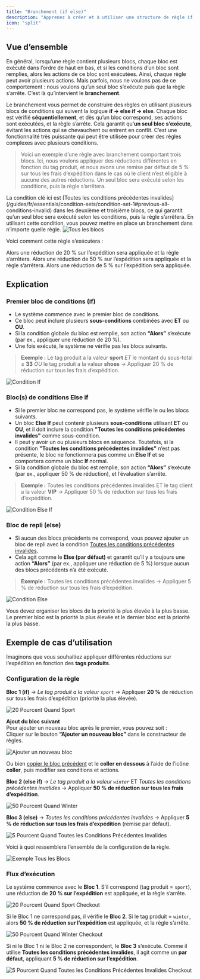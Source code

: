 ```yaml
---
title: "Branchement (if else)"
description: "Apprenez à créer et à utiliser une structure de règle if, else if, else pour gérer plusieurs conditions dans vos règles."
icon: "split"
---
```


## Vue d’ensemble

En général, lorsqu’une règle contient plusieurs blocs, chaque bloc est exécuté dans l’ordre de haut en bas, et si les conditions d’un bloc sont remplies, alors les actions de ce bloc sont exécutées. Ainsi, chaque règle peut avoir plusieurs actions. Mais parfois, nous ne voulons pas de ce comportement : nous voulons qu’un seul bloc s’exécute puis que la règle s’arrête. C’est là qu’intervient le **branchement**.

Le branchement vous permet de construire des règles en utilisant plusieurs blocs de conditions qui suivent la logique **if → else if → else**. Chaque bloc est vérifié **séquentiellement**, et dès qu’un bloc correspond, ses actions sont exécutées, et la règle s’arrête. Cela garantit qu’**un seul bloc s’exécute**, évitant les actions qui se chevauchent ou entrent en conflit. C’est une fonctionnalité très puissante qui peut être utilisée pour créer des règles complexes avec plusieurs conditions.

> Voici un exemple d’une règle avec branchement comportant trois blocs. Ici, nous voulons appliquer des réductions différentes en fonction du tag produit, et nous avons une remise par défaut de 5 % sur tous les frais d’expédition dans le cas où le client n’est éligible à aucune des autres réductions. Un seul bloc sera exécuté selon les conditions, puis la règle s’arrêtera.

<Note>
  La condition clé ici est [Toutes les conditions précédentes invalides](/guides/fr/essentials/condition-sets/condition-set-1#previous-all-conditions-invalid)
  dans les deuxième et troisième blocs, ce qui garantit qu’un seul bloc sera exécuté selon les conditions, puis la règle s’arrêtera. En utilisant cette condition, vous pouvez mettre en place un branchement dans n’importe quelle règle.
</Note>

<img src="/images/advanced/branching/all-blocks.webp" alt="Tous les blocs" />

Voici comment cette règle s’exécutera :

<Steps>
  <Step title="Si le tag produit est sport et que le montant du sous-total de la commande est supérieur ou égal à 33">
    Alors une réduction de 20 % sur l’expédition sera appliquée et la règle s’arrêtera.
  </Step>
  <Step title="Sinon si le tag client est VIP">
    Alors une réduction de 50 % sur l’expédition sera appliquée et la règle s’arrêtera.
  </Step>
  <Step title="Sinon (par défaut)">
    Alors une réduction de 5 % sur l’expédition sera appliquée.
  </Step>
</Steps>

## Explication

### Premier bloc de conditions (if)

- Le système commence avec le premier bloc de conditions.
- Ce bloc peut inclure plusieurs **sous-conditions** combinées avec **ET** ou **OU**.
- Si la condition globale du bloc est remplie, son action **“Alors”** s’exécute (par ex., appliquer une réduction de 20 %).
- Une fois exécuté, le système ne vérifie pas les blocs suivants.

> **Exemple :** Le tag produit a la valeur **sport** _ET_ le montant du sous-total ≥ **33** _OU_ le tag produit a la valeur **shoes** → Appliquer 20 % de réduction sur tous les frais d’expédition.

<img
  src="/images/advanced/branching/if-condition.webp"
  alt="Condition If"
/>

### Bloc(s) de conditions Else if

- Si le premier bloc ne correspond pas, le système vérifie le ou les blocs suivants.
- Un bloc **Else If** peut contenir plusieurs **sous-conditions** utilisant **ET** ou **OU**, et il doit inclure la condition **"Toutes les conditions précédentes invalides"** comme sous-condition.
- Il peut y avoir un ou plusieurs blocs en séquence. Toutefois, si la condition **"Toutes les conditions précédentes invalides"** n’est pas présente, le bloc ne fonctionnera pas comme un **Else If** et se comportera comme un bloc **If** normal.
- Si la condition globale du bloc est remplie, son action **“Alors”** s’exécute (par ex., appliquer 50 % de réduction), et l’évaluation s’arrête.

> **Exemple :** Toutes les conditions précédentes invalides ET le tag client a la valeur **VIP** → Appliquer 50 % de réduction sur tous les frais d’expédition.

<img
  src="/images/advanced/branching/else-if-condition.webp"
  alt="Condition Else If"
/>

### Bloc de repli (else)

- Si aucun des blocs précédents ne correspond, vous pouvez ajouter un bloc de repli avec la condition [Toutes les conditions précédentes invalides](/guides/fr/essentials/condition-sets/condition-set-1#previous-all-conditions-invalid).
- Cela agit comme le **Else (par défaut)** et garantit qu’il y a toujours une action **“Alors”** (par ex., appliquer une réduction de 5 %) lorsque aucun des blocs précédents n’a été exécuté.

> **Exemple :** Toutes les conditions précédentes invalides → Appliquer 5 % de réduction sur tous les frais d’expédition.

<img
  src="/images/advanced/branching/else-condition.webp"
  alt="Condition Else"
/>

<Tip>
  Vous devez organiser les blocs de la priorité la plus élevée à la plus basse.  
  Le premier bloc est la priorité la plus élevée et le dernier bloc est la priorité la plus basse.
</Tip>

## Exemple de cas d’utilisation

Imaginons que vous souhaitiez appliquer différentes réductions sur l’expédition en fonction des **tags produits**.

### Configuration de la règle

**Bloc 1 (if)** → _Le tag produit a la valeur `sport`_ → Appliquer **20 %** de réduction sur tous les frais d’expédition (priorité la plus élevée).

<img
  src="/images/advanced/branching/20-percent-when-sport.webp"
  alt="20 Pourcent Quand Sport"
/>

**Ajout du bloc suivant**  
 Pour ajouter un nouveau bloc après le premier, vous pouvez soit :  
 Cliquer sur le bouton **“Ajouter un nouveau bloc”** dans le constructeur de règles.

<img src="/images/advanced/branching/add-new-block.webp" alt="Ajouter un nouveau bloc" />

Ou bien [copier le bloc précédent](/guides/fr/advanced/block-replication) et le **coller en dessous** à l’aide de l’icône **coller**, puis modifier ses conditions et actions.

**Bloc 2 (else if)** → _Le tag produit a la valeur `winter`_ ET _Toutes les conditions précédentes invalides_ → Appliquer **50 % de réduction sur tous les frais d’expédition**.

<img
  src="/images/advanced/branching/50-percent-when-winter.webp"
  alt="50 Pourcent Quand Winter"
/>

**Bloc 3 (else)** → _Toutes les conditions précédentes invalides_ → Appliquer **5 % de réduction sur tous les frais d’expédition** (remise par défaut).

<img
  src="/images/advanced/branching/5-percent-when-previous-all-conditions-invalid.webp"
  alt="5 Pourcent Quand Toutes les Conditions Précédentes Invalides"
/>

Voici à quoi ressemblera l’ensemble de la configuration de la règle.

<img
  src="/images/advanced/branching/example-all-blocks.webp"
  alt="Exemple Tous les Blocs"
/>

### Flux d’exécution

Le système commence avec le **Bloc 1**. S’il correspond (tag produit = `sport`), une réduction de **20 % sur l’expédition** est appliquée, et la règle s’arrête.

<img
  src="/images/advanced/branching/20-percent-when-sport-checkout.webp"
  alt="20 Pourcent Quand Sport Checkout"
/>

Si le Bloc 1 ne correspond pas, il vérifie le **Bloc 2**. Si le tag produit = `winter`, alors **50 % de réduction sur l’expédition** est appliquée, et la règle s’arrête.

<img
  src="/images/advanced/branching/50-percent-when-winter-checkout.webp"
  alt="50 Pourcent Quand Winter Checkout"
/>

Si ni le Bloc 1 ni le Bloc 2 ne correspondent, le **Bloc 3** s’exécute. Comme il utilise **Toutes les conditions précédentes invalides**, il agit comme un **par défaut**, appliquant **5 % de réduction sur l’expédition**.

<img
  src="/images/advanced/branching/5-percent-when-previous-all-conditions-invalid-checkout.webp"
  alt="5 Pourcent Quand Toutes les Conditions Précédentes Invalides Checkout"
/>

